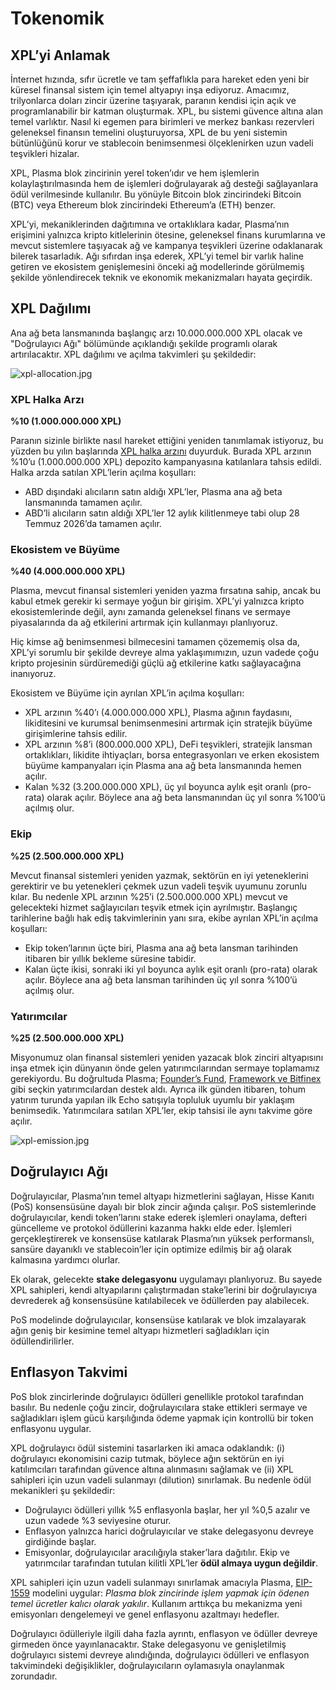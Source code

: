 # Tokenomik

## XPL’yi Anlamak

İnternet hızında, sıfır ücretle ve tam şeffaflıkla para hareket eden yeni bir küresel finansal sistem için temel altyapıyı inşa ediyoruz. Amacımız, trilyonlarca doları zincir üzerine taşıyarak, paranın kendisi için açık ve programlanabilir bir katman oluşturmak. XPL, bu sistemi güvence altına alan temel varlıktır. Nasıl ki egemen para birimleri ve merkez bankası rezervleri geleneksel finansın temelini oluşturuyorsa, XPL de bu yeni sistemin bütünlüğünü korur ve stablecoin benimsenmesi ölçeklenirken uzun vadeli teşvikleri hizalar.

XPL, Plasma blok zincirinin yerel token’ıdır ve hem işlemlerin kolaylaştırılmasında hem de işlemleri doğrulayarak ağ desteği sağlayanlara ödül verilmesinde kullanılır. Bu yönüyle Bitcoin blok zincirindeki Bitcoin (BTC) veya Ethereum blok zincirindeki Ethereum’a (ETH) benzer.

XPL’yi, mekaniklerinden dağıtımına ve ortaklıklara kadar, Plasma’nın erişimini yalnızca kripto kitlelerinin ötesine, geleneksel finans kurumlarına ve mevcut sistemlere taşıyacak ağ ve kampanya teşvikleri üzerine odaklanarak bilerek tasarladık. Ağı sıfırdan inşa ederek, XPL’yi temel bir varlık haline getiren ve ekosistem genişlemesini önceki ağ modellerinde görülmemiş şekilde yönlendirecek teknik ve ekonomik mekanizmaları hayata geçirdik.

## XPL Dağılımı

Ana ağ beta lansmanında başlangıç arzı 10.000.000.000 XPL olacak ve "Doğrulayıcı Ağı" bölümünde açıklandığı şekilde programlı olarak artırılacaktır. XPL dağılımı ve açılma takvimleri şu şekildedir:

![xpl-allocation.jpg](https://mintlify.s3.us-west-1.amazonaws.com/plasma-97e11032/images/xpl-allocation.jpg)

### XPL Halka Arzı

**%10 (1.000.000.000 XPL)**

Paranın sizinle birlikte nasıl hareket ettiğini yeniden tanımlamak istiyoruz, bu yüzden bu yılın başlarında [XPL halka arzını](https://www.plasma.to/insights/announcing-the-xpl-public-sale-using-sonar-by-echo) duyurduk. Burada XPL arzının %10’u (1.000.000.000 XPL) depozito kampanyasına katılanlara tahsis edildi. Halka arzda satılan XPL’lerin açılma koşulları:

* ABD dışındaki alıcıların satın aldığı XPL’ler, Plasma ana ağ beta lansmanında tamamen açılır.
* ABD’li alıcıların satın aldığı XPL’ler 12 aylık kilitlenmeye tabi olup 28 Temmuz 2026’da tamamen açılır.

### Ekosistem ve Büyüme

**%40 (4.000.000.000 XPL)**

Plasma, mevcut finansal sistemleri yeniden yazma fırsatına sahip, ancak bu kabul etmek gerekir ki sermaye yoğun bir girişim. XPL’yi yalnızca kripto ekosistemlerinde değil, aynı zamanda geleneksel finans ve sermaye piyasalarında da ağ etkilerini artırmak için kullanmayı planlıyoruz.

Hiç kimse ağ benimsenmesi bilmecesini tamamen çözememiş olsa da, XPL’yi sorumlu bir şekilde devreye alma yaklaşımımızın, uzun vadede çoğu kripto projesinin sürdüremediği güçlü ağ etkilerine katkı sağlayacağına inanıyoruz.

Ekosistem ve Büyüme için ayrılan XPL’in açılma koşulları:

* XPL arzının %40’ı (4.000.000.000 XPL), Plasma ağının faydasını, likiditesini ve kurumsal benimsenmesini artırmak için stratejik büyüme girişimlerine tahsis edilir.
* XPL arzının %8’i (800.000.000 XPL), DeFi teşvikleri, stratejik lansman ortaklıkları, likidite ihtiyaçları, borsa entegrasyonları ve erken ekosistem büyüme kampanyaları için Plasma ana ağ beta lansmanında hemen açılır.
* Kalan %32 (3.200.000.000 XPL), üç yıl boyunca aylık eşit oranlı (pro-rata) olarak açılır. Böylece ana ağ beta lansmanından üç yıl sonra %100’ü açılmış olur.

### Ekip

**%25 (2.500.000.000 XPL)**

Mevcut finansal sistemleri yeniden yazmak, sektörün en iyi yeteneklerini gerektirir ve bu yetenekleri çekmek uzun vadeli teşvik uyumunu zorunlu kılar. Bu nedenle XPL arzının %25’i (2.500.000.000 XPL) mevcut ve gelecekteki hizmet sağlayıcıları teşvik etmek için ayrılmıştır. Başlangıç tarihlerine bağlı hak ediş takvimlerinin yanı sıra, ekibe ayrılan XPL’in açılma koşulları:

* Ekip token’larının üçte biri, Plasma ana ağ beta lansman tarihinden itibaren bir yıllık bekleme süresine tabidir.
* Kalan üçte ikisi, sonraki iki yıl boyunca aylık eşit oranlı (pro-rata) olarak açılır. Böylece ana ağ beta lansman tarihinden üç yıl sonra %100’ü açılmış olur.

### Yatırımcılar

**%25 (2.500.000.000 XPL)**

Misyonumuz olan finansal sistemleri yeniden yazacak blok zinciri altyapısını inşa etmek için dünyanın önde gelen yatırımcılarından sermaye toplamamız gerekiyordu. Bu doğrultuda Plasma; [Founder’s Fund](https://www.plasma.to/insights/accelerating-global-stablecoin-adoption-with-founders-fund), [Framework ve Bitfinex](https://www.plasma.to/insights/plasma-raises-24m-led-by-framework-and-bitfinex-usdt0-to-build-the-leading-blockchain-for-stablecoins) gibi seçkin yatırımcılardan destek aldı. Ayrıca ilk günden itibaren, tohum yatırım turunda yapılan ilk Echo satışıyla topluluk uyumlu bir yaklaşım benimsedik. Yatırımcılara satılan XPL’ler, ekip tahsisi ile aynı takvime göre açılır.

![xpl-emission.jpg](https://mintlify.s3.us-west-1.amazonaws.com/plasma-97e11032/images/xpl-emission.jpg)

## Doğrulayıcı Ağı

Doğrulayıcılar, Plasma’nın temel altyapı hizmetlerini sağlayan, Hisse Kanıtı (PoS) konsensüsüne dayalı bir blok zincir ağında çalışır. PoS sistemlerinde doğrulayıcılar, kendi token’larını stake ederek işlemleri onaylama, defteri güncelleme ve protokol ödüllerini kazanma hakkı elde eder. İşlemleri gerçekleştirerek ve konsensüse katılarak Plasma’nın yüksek performanslı, sansüre dayanıklı ve stablecoin’ler için optimize edilmiş bir ağ olarak kalmasına yardımcı olurlar.

Ek olarak, gelecekte **stake delegasyonu** uygulamayı planlıyoruz. Bu sayede XPL sahipleri, kendi altyapılarını çalıştırmadan stake’lerini bir doğrulayıcıya devrederek ağ konsensüsüne katılabilecek ve ödüllerden pay alabilecek.

PoS modelinde doğrulayıcılar, konsensüse katılarak ve blok imzalayarak ağın geniş bir kesimine temel altyapı hizmetleri sağladıkları için ödüllendirilirler.

## Enflasyon Takvimi

PoS blok zincirlerinde doğrulayıcı ödülleri genellikle protokol tarafından basılır. Bu nedenle çoğu zincir, doğrulayıcılara stake ettikleri sermaye ve sağladıkları işlem gücü karşılığında ödeme yapmak için kontrollü bir token enflasyonu uygular.

XPL doğrulayıcı ödül sistemini tasarlarken iki amaca odaklandık: (i) doğrulayıcı ekonomisini cazip tutmak, böylece ağın sektörün en iyi katılımcıları tarafından güvence altına alınmasını sağlamak ve (ii) XPL sahipleri için uzun vadeli sulanmayı (dilution) sınırlamak. Bu nedenle ödül mekanikleri şu şekildedir:

* Doğrulayıcı ödülleri yıllık %5 enflasyonla başlar, her yıl %0,5 azalır ve uzun vadede %3 seviyesine oturur.
* Enflasyon yalnızca harici doğrulayıcılar ve stake delegasyonu devreye girdiğinde başlar.
* Emisyonlar, doğrulayıcılar aracılığıyla staker’lara dağıtılır. Ekip ve yatırımcılar tarafından tutulan kilitli XPL’ler **ödül almaya uygun değildir**.

XPL sahipleri için uzun vadeli sulanmayı sınırlamak amacıyla Plasma, [EIP-1559](https://ethereum.github.io/abm1559/notebooks/eip1559.html) modelini uygular: *Plasma blok zincirinde işlem yapmak için ödenen temel ücretler kalıcı olarak yakılır*. Kullanım arttıkça bu mekanizma yeni emisyonları dengelemeyi ve genel enflasyonu azaltmayı hedefler.

Doğrulayıcı ödülleriyle ilgili daha fazla ayrıntı, enflasyon ve ödüller devreye girmeden önce yayınlanacaktır. Stake delegasyonu ve genişletilmiş doğrulayıcı sistemi devreye alındığında, doğrulayıcı ödülleri ve enflasyon takvimindeki değişiklikler, doğrulayıcıların oylamasıyla onaylanmak zorundadır.
